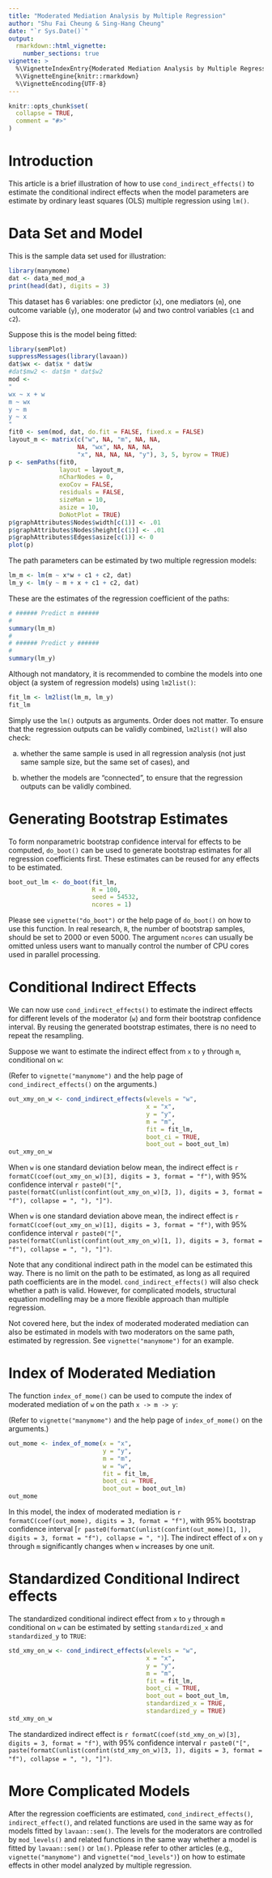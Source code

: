 ```yaml
---
title: "Moderated Mediation Analysis by Multiple Regression"
author: "Shu Fai Cheung & Sing-Hang Cheung"
date: "`r Sys.Date()`"
output:
  rmarkdown::html_vignette:
    number_sections: true
vignette: >
  %\VignetteIndexEntry{Moderated Mediation Analysis by Multiple Regression}
  %\VignetteEngine{knitr::rmarkdown}
  %\VignetteEncoding{UTF-8}
---
```


```r
knitr::opts_chunk$set(
  collapse = TRUE,
  comment = "#>"
)
```

# Introduction

This article is a brief illustration of how
to use
`cond_indirect_effects()`
to estimate the conditional
indirect effects
when the model parameters are estimate by
ordinary least squares (OLS) multiple regression
using `lm()`.

# Data Set and Model

This is the sample data set used for
illustration:

```r
library(manymome)
dat <- data_med_mod_a
print(head(dat), digits = 3)
```

This dataset has 6 variables:
one predictor (`x`),
one mediators (`m`),
one outcome variable (`y`),
one moderator (`w`)
and two control variables (`c1` and `c2`).

Suppose this is the model being fitted:

```r
library(semPlot)
suppressMessages(library(lavaan))
dat$wx <- dat$x * dat$w
#dat$mw2 <- dat$m * dat$w2
mod <-
"
wx ~ x + w
m ~ wx
y ~ m
y ~ x
"
fit0 <- sem(mod, dat, do.fit = FALSE, fixed.x = FALSE)
layout_m <- matrix(c("w", NA, "m", NA, NA,
                   NA, "wx", NA, NA, NA,
                   "x", NA, NA, NA, "y"), 3, 5, byrow = TRUE)
p <- semPaths(fit0,
              layout = layout_m,
              nCharNodes = 0,
              exoCov = FALSE,
              residuals = FALSE,
              sizeMan = 10,
              asize = 10,
              DoNotPlot = TRUE)
p$graphAttributes$Nodes$width[c(1)] <- .01
p$graphAttributes$Nodes$height[c(1)] <- .01
p$graphAttributes$Edges$asize[c(1)] <- 0
plot(p)
```

The path parameters
can be estimated by two multiple regression models:

```r
lm_m <- lm(m ~ x*w + c1 + c2, dat)
lm_y <- lm(y ~ m + x + c1 + c2, dat)
```

These are the estimates of the regression coefficient
of the paths:

```r
# ###### Predict m ######
#
summary(lm_m)
#
# ###### Predict y ######
#
summary(lm_y)
```

Although not mandatory, it is recommended to combine the
models into one object (a system of regression models)
using `lm2list()`:

```r
fit_lm <- lm2list(lm_m, lm_y)
fit_lm
```

Simply use the `lm()` outputs as arguments. Order does not
matter. To ensure that
the regression outputs can be validly combined,
`lm2list()` will also check:

a. whether the same
sample is used in all regression analysis (not just
same sample size, but the same set of cases), and

b. whether the models are "connected", to ensure that
the regression outputs can be validly combined.

# Generating Bootstrap Estimates

To form nonparametric bootstrap confidence interval for
effects to be computed, `do_boot()` can be used
to generate bootstrap estimates for all regression
coefficients first. These estimates can be reused for
any effects to be estimated.


```r
boot_out_lm <- do_boot(fit_lm,
                       R = 100,
                       seed = 54532,
                       ncores = 1)
```

Please see `vignette("do_boot")` or
the help page of `do_boot()` on how
to use this function. In real research,
`R`, the number of bootstrap samples,
should be set to 2000 or even 5000.
The argument `ncores` can usually be omitted
unless users want to manually control
the number of CPU cores used in
parallel processing.

# Conditional Indirect Effects

We can now use `cond_indirect_effects()` to
estimate the indirect effects for
different levels of the moderator (`w`) and
form their
bootstrap confidence interval. By reusing
the generated bootstrap
estimates, there is no need to repeat the
resampling.

Suppose we want to estimate the indirect
effect from `x` to `y` through `m`,
conditional on `w`:

(Refer to `vignette("manymome")` and the help page
of `cond_indirect_effects()` on the arguments.)

```r
out_xmy_on_w <- cond_indirect_effects(wlevels = "w",
                                      x = "x",
                                      y = "y",
                                      m = "m",
                                      fit = fit_lm,
                                      boot_ci = TRUE,
                                      boot_out = boot_out_lm)
out_xmy_on_w
```

When `w` is one standard deviation
below mean, the indirect effect is
`r formatC(coef(out_xmy_on_w)[3], digits = 3, format = "f")`,
with 95% confidence interval
`r paste0("[", paste(formatC(unlist(confint(out_xmy_on_w)[3, ]), digits = 3, format = "f"), collapse = ", "), "]")`.

When `w` is one standard deviation
above mean, the indirect effect is
`r formatC(coef(out_xmy_on_w)[1], digits = 3, format = "f")`,
with 95% confidence interval
`r paste0("[", paste(formatC(unlist(confint(out_xmy_on_w)[1, ]), digits = 3, format = "f"), collapse = ", "), "]")`.

Note that any conditional indirect path in the model can be
estimated this way. There is no limit on the path
to be estimated, as long
as all required path coefficients are in the model.
`cond_indirect_effects()` will also check whether a path is valid.
However, for complicated models, structural
equation modelling may be a more flexible approach
than multiple regression.

Not covered here, but the index of moderated moderated mediation
can also be estimated in models with two moderators on the same
path, estimated by regression. See `vignette("manymome")`
for an example.

# Index of Moderated Mediation

The function `index_of_mome()` can be used to compute
the index of moderated mediation of `w` on the
path `x -> m -> y`:

(Refer to `vignette("manymome")` and the help page
of `index_of_mome()` on the arguments.)

```r
out_mome <- index_of_mome(x = "x",
                          y = "y",
                          m = "m",
                          w = "w",
                          fit = fit_lm,
                          boot_ci = TRUE,
                          boot_out = boot_out_lm)
out_mome
```

In this model, the index of moderated mediation is
`r formatC(coef(out_mome), digits = 3, format = "f")`,
with 95% bootstrap confidence interval
[`r paste0(formatC(unlist(confint(out_mome)[1, ]), digits = 3, format = "f"), collapse = ", ")`].
The indirect effect of `x` on `y` through `m`
significantly changes when
`w` increases by one unit.

# Standardized Conditional Indirect effects

The standardized conditional indirect
effect from `x` to `y` through `m` conditional
on `w`
can be estimated by setting
`standardized_x` and `standardized_y` to `TRUE`:

```r
std_xmy_on_w <- cond_indirect_effects(wlevels = "w",
                                      x = "x",
                                      y = "y",
                                      m = "m",
                                      fit = fit_lm,
                                      boot_ci = TRUE,
                                      boot_out = boot_out_lm,
                                      standardized_x = TRUE,
                                      standardized_y = TRUE)
std_xmy_on_w
```

The standardized indirect effect is
`r formatC(coef(std_xmy_on_w)[3], digits = 3, format = "f")`,
with 95% confidence interval
`r paste0("[", paste(formatC(unlist(confint(std_xmy_on_w)[3, ]), digits = 3, format = "f"), collapse = ", "), "]")`.

# More Complicated Models

After the regression coefficients are estimated, `cond_indirect_effects()`,
`indirect_effect()`,
and related functions are used in the same way as
for models fitted by `lavaan::sem()`. The levels
for the moderators are controlled by `mod_levels()`
and related functions in the same way whether a
model is fitted by `lavaan::sem()` or `lm()`.
Pplease refer to other articles (e.g.,
`vignette("manymome")` and `vignette("mod_levels")`)
on how to estimate effects in other model analyzed by
multiple regression.